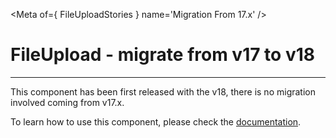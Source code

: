 
<Meta of={ FileUploadStories } name='Migration From 17.x' />

# FileUpload - migrate from v17 to v18
----

This component has been first released with the v18, there is no migration involved coming from v17.x.

To learn how to use this component, please check the [documentation](?path=/docs/ods-components-form-elements-file-upload--documentation).
